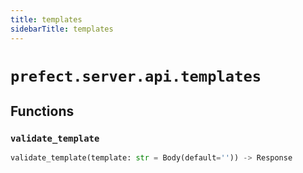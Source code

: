 ```yaml
---
title: templates
sidebarTitle: templates
---
```


# `prefect.server.api.templates`

## Functions

### `validate_template` <sup><a href="https://github.com/PrefectHQ/prefect/blob/main/src/prefect/server/api/templates.py#L24" target="_blank"><Icon icon="github" size="14" /></a></sup>

```python
validate_template(template: str = Body(default='')) -> Response
```
